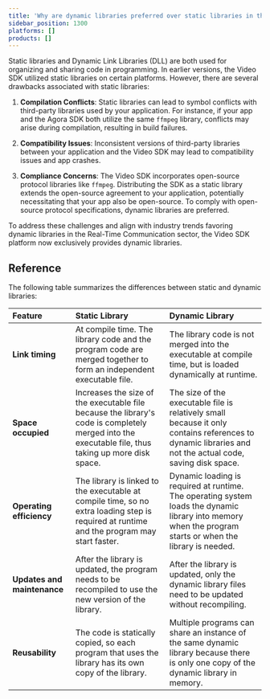 ```yaml
---
title: 'Why are dynamic libraries preferred over static libraries in the Video SDK?'
sidebar_position: 1300
platforms: []
products: []
---
```


Static libraries and Dynamic Link Libraries (DLL) are both used for organizing and sharing code in programming. In earlier versions, the Video SDK utilized static libraries on certain platforms. However, there are several drawbacks associated with static libraries:

1. **Compilation Conflicts**: Static libraries can lead to symbol conflicts with third-party libraries used by your application. For instance, if your app and the Agora SDK both utilize the same `ffmpeg` library, conflicts may arise during compilation, resulting in build failures.

2. **Compatibility Issues**: Inconsistent versions of third-party libraries between your application and the Video SDK may lead to compatibility issues and app crashes.

3. **Compliance Concerns**: The Video SDK incorporates open-source protocol libraries like `ffmpeg`. Distributing the SDK as a static library extends the open-source agreement to your application, potentially necessitating that your app also be open-source. To comply with open-source protocol specifications, dynamic libraries are preferred.

To address these challenges and align with industry trends favoring dynamic libraries in the Real-Time Communication sector, the Video SDK platform now exclusively provides dynamic libraries.

## Reference
The following table summarizes the differences between static and dynamic libraries:

| Feature              | Static Library       | Dynamic Library |
|:---------------------|:---------------------|:----------------|
| **Link timing**      | At compile time. The library code and the program code are merged together to form an independent executable file. | The library code is not merged into the executable at compile time, but is loaded dynamically at runtime. |
| **Space occupied**   | Increases the size of the executable file because the library's code is completely merged into the executable file, thus taking up more disk space. | The size of the executable file is relatively small because it only contains references to dynamic libraries and not the actual code, saving disk space. |
| **Operating efficiency** | The library is linked to the executable at compile time, so no extra loading step is required at runtime and the program may start faster. | Dynamic loading is required at runtime. The operating system loads the dynamic library into memory when the program starts or when the library is needed. |
| **Updates and maintenance** | After the library is updated, the program needs to be recompiled to use the new version of the library. | After the library is updated, only the dynamic library files need to be updated without recompiling. |
| **Reusability**  | The code is statically copied, so each program that uses the library has its own copy of the library. | Multiple programs can share an instance of the same dynamic library because there is only one copy of the dynamic library in memory. |
